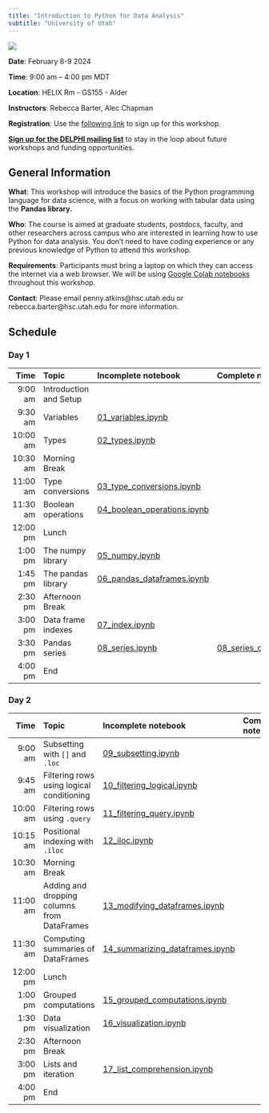 ```yaml
---
title: "Introduction to Python for Data Analysis"
subtitle: "University of Utah"
---
```


[![](DELPHI-long.png)](https://uofuhealth.utah.edu/delphi-data-science-initiative)


::: {.callout-note appearance="simple" icon=false}
**Date**: February 8-9 2024

**Time**: 9:00 am -- 4:00 pm MDT

**Location**: HELIX Rm - GS155 - Alder

**Instructors**: Rebecca Barter, Alec Chapman
:::

**Registration**: Use the [following link](https://docs.google.com/forms/d/e/1FAIpQLSdlt4HZmLD5xJZkFUEG1wCyjxngEtLpQZpgH0Zx_7PbmNE40Q/viewform) to sign up for this workshop.

[**Sign up for the DELPHI mailing list**](https://www.lists.utah.edu/wws/subscribe/delphi?previous_action=info) to stay in the loop about future workshops and funding opportunities.

## General Information

**What**: This workshop will introduce the basics of the Python programming language for data science, with a focus on working with tabular data using the **Pandas library.**

**Who**: The course is aimed at graduate students, postdocs, faculty, and other researchers across campus who are interested in learning how to use Python for data analysis. You don't need to have coding experience or any previous knowledge of Python to attend this workshop.

**Requirements**: Participants must bring a laptop on which they can access the internet via a web browser. We will be using [Google Colab notebooks](https://colab.google/) throughout this workshop.

**Contact**: Please email penny.atkins@hsc.utah.edu or rebecca.barter@hsc.utah.edu for more information.

## Schedule

### Day 1


| Time     | Topic           | Incomplete notebook |  Complete notebook |
| -------------:|:-------------|:---------------|:-----------------|
| 9:00 am     | Introduction and Setup |   |   |
| 9:30 am    | Variables | [01_variables.ipynb](https://drive.google.com/file/d/1pRt-Q1Wgv1JjwsjtkjXtXYQvXCRubi5O/view?usp=sharing)   |    |
| 10:00 am   | Types |   [02_types.ipynb](https://drive.google.com/file/d/1HzUSyw9txQn35vQP8Ae4qXVP74QqNMud/view?usp=sharing)   | |
| 10:30 am   | Morning Break |   |    |
| 11:00 am   | Type conversions | [03_type_conversions.ipynb](https://drive.google.com/file/d/1tGbz5EP68Yeup9rhJfwD4D5WRg4DzR9o/view?usp=sharing)   |    |
| 11:30 am   | Boolean operations | [04_boolean_operations.ipynb](https://drive.google.com/file/d/1swXP2ROYwKHjTMWBsawzh5upfkb5yUnI/view?usp=sharing) |    |
| 12:00 pm   | Lunch | |    |
| 1:00 pm   | The numpy library | [05_numpy.ipynb](https://drive.google.com/file/d/1Ow01eU5EqfULeiX0OI2HCb3xgrR7_xNR/view?usp=sharing) |    |
| 1:45 pm   | The pandas library | [06_pandas_dataframes.ipynb](https://drive.google.com/file/d/17uAJb634YHSAE3UIiC6g6NPsDjfWffDh/view?usp=sharing) |    |
| 2:30 pm   | Afternoon Break | |    |
| 3:00 pm   | Data frame indexes | [07_index.ipynb](https://drive.google.com/file/d/199FavZjZ2Y6G1MGaGMWluT-vhuda4HB6/view?usp=sharing) |    |
| 3:30 pm   | Pandas series | [08_series.ipynb](https://drive.google.com/file/d/1421UBQPyiqVQ_w3PRYXfeeCS96AP6L3o/view?usp=sharing) | [08_series_complete.ipynb](https://drive.google.com/file/d/1bWqUI_SYP_PzNwCoZcluQf6Yyj7RFgXb/view?usp=sharing)   |
| 4:00 pm   | End | |    |



### Day 2


| Time      | Topic           | Incomplete notebook | Complete notebook | 
| -------------:|:-------------|:----------|:----------|
| 9:00 am    | Subsetting with `[]` and `.loc` | [09_subsetting.ipynb](https://drive.google.com/file/d/1bR-TLphPFiJGBKfTocW7_UCEVI67ZKfk/view?usp=sharing)   |   |
| 9:45 am    | Filtering rows using logical conditioning | [10_filtering_logical.ipynb](https://drive.google.com/file/d/1vk4popl0x1boqNth0yGf8r-J_Oj6-MiM/view?usp=sharing)   |   |
| 10:00 am   | Filtering rows using `.query` | [11_filtering_query.ipynb](https://drive.google.com/file/d/1U1y3qQEL6QiZQBz3xpI7W6QzLqFxMxzC/view?usp=sharing)   |   |
| 10:15 am   | Positional indexing with `.iloc` | [12_iloc.ipynb](https://drive.google.com/file/d/1mEgfaZWiEQv7HAf4RSXCadtsKSN_7pp7/view?usp=sharing)   |   |
| 10:30 am   | Morning Break |   |   |
| 11:00 am   | Adding and dropping columns from DataFrames | [13_modifying_dataframes.ipynb](https://drive.google.com/file/d/1LRDDQZQyGwy4qzA9yur1yVW9wp97qa2y/view?usp=sharing)   |   |
| 11:30 am   | Computing summaries of DataFrames | [14_summarizing_dataframes.ipynb](https://drive.google.com/file/d/1As3Al76bUQDXZXzJRwHDOKRS1egatpHw/view?usp=sharing)   |   |
| 12:00 pm   | Lunch |   |   |
| 1:00 pm   | Grouped computations | [15_grouped_computations.ipynb](https://drive.google.com/file/d/1uNBcbw95Ltm0sawNgZQU8jSfQXZO6t9n/view?usp=sharing)   |   |
| 1:30 pm   | Data visualization | [16_visualization.ipynb](https://drive.google.com/file/d/1WZwYKag_1IhiPuQGXlcJ8LqcqdjEwI5c/view?usp=sharing)   |   |
| 2:30 pm   | Afternoon Break |   |   |
| 3:00 pm   | Lists and iteration | [17_list_comprehension.ipynb](https://drive.google.com/file/d/1EJc5ew0OzFirzCcX_PwczKElLFzD1nyu/view?usp=sharing)  |   |
| 4:00 pm   | End |   |   |
